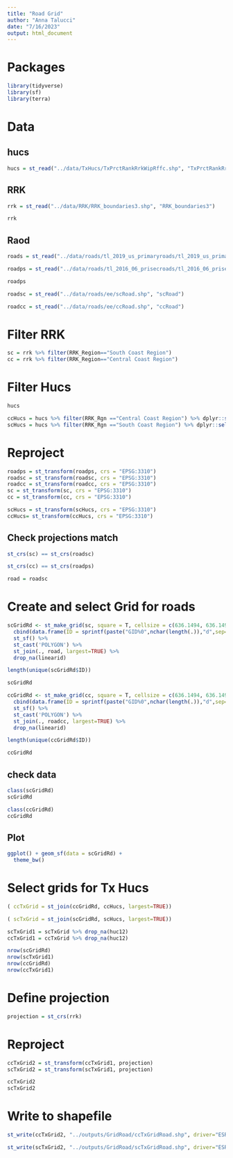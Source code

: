 ```yaml
---
title: "Road Grid"
author: "Anna Talucci"
date: "7/16/2023"
output: html_document
---
```


# Packages
```r
library(tidyverse)
library(sf)
library(terra)
```

# Data
## hucs
```r
hucs = st_read("../data/TxHucs/TxPrctRankRrkWipRffc.shp", "TxPrctRankRrkWipRffc")
```
## RRK
```r
rrk = st_read("../data/RRK/RRK_boundaries3.shp", "RRK_boundaries3")
```
```r
rrk
```
## Raod
```r
roads = st_read("../data/roads/tl_2019_us_primaryroads/tl_2019_us_primaryroads.shp", "tl_2019_us_primaryroads")
```

```r
roadps = st_read("../data/roads/tl_2016_06_prisecroads/tl_2016_06_prisecroads.shp", "tl_2016_06_prisecroads")
```
```r
roadps
```

```r
roadsc = st_read("../data/roads/ee/scRoad.shp", "scRoad")
```
```r
roadcc = st_read("../data/roads/ee/ccRoad.shp", "ccRoad")
```
# Filter RRK
```r
sc = rrk %>% filter(RRK_Region=="South Coast Region")
cc = rrk %>% filter(RRK_Region=="Central Coast Region")
```

# Filter Hucs
```r
hucs
```
```r
ccHucs = hucs %>% filter(RRK_Rgn =="Central Coast Region") %>% dplyr::select(huc12, RRK_Rgn)
scHucs = hucs %>% filter(RRK_Rgn =="South Coast Region") %>% dplyr::select(huc12, RRK_Rgn)
```
# Reproject 
```r
roadps = st_transform(roadps, crs = "EPSG:3310")
roadsc = st_transform(roadsc, crs = "EPSG:3310")
roadcc = st_transform(roadcc, crs = "EPSG:3310")
sc = st_transform(sc, crs = "EPSG:3310")
cc = st_transform(cc, crs = "EPSG:3310")

scHucs = st_transform(scHucs, crs = "EPSG:3310")
ccHucs= st_transform(ccHucs, crs = "EPSG:3310")
```

## Check projections match
```r
st_crs(sc) == st_crs(roadsc)
```
```r
st_crs(cc) == st_crs(roadps)
```
```r
road = roadsc
```
# Create and select Grid for roads
```r
scGridRd <- st_make_grid(sc, square = T, cellsize = c(636.1494, 636.1494))%>%
  cbind(data.frame(ID = sprintf(paste("GID%0",nchar(length(.)),"d",sep=""), 1:length(.)))) %>%
  st_sf() %>% 
  st_cast('POLYGON') %>%
  st_join(., road, largest=TRUE) %>% 
  drop_na(linearid)

```

```r
length(unique(scGridRd$ID))
```
```r
scGridRd
```

```r
ccGridRd <- st_make_grid(cc, square = T, cellsize = c(636.1494, 636.1494)) %>%
  cbind(data.frame(ID = sprintf(paste("GID%0",nchar(length(.)),"d",sep=""), 1:length(.)))) %>%
  st_sf() %>% 
  st_cast('POLYGON') %>%
  st_join(., roadcc, largest=TRUE) %>% 
  drop_na(linearid)

```

```r
length(unique(ccGridRd$ID))
```
```r
ccGridRd
```
## check data
```r
class(scGridRd)
scGridRd
```

```r
class(ccGridRd)
ccGridRd
```
## Plot
```r
ggplot() + geom_sf(data = scGridRd) + 
  theme_bw()
```

# Select grids for Tx Hucs
```r
( ccTxGrid = st_join(ccGridRd, ccHucs, largest=TRUE))
```

```r
( scTxGrid = st_join(scGridRd, scHucs, largest=TRUE))
```

```r
scTxGrid1 = scTxGrid %>% drop_na(huc12)
ccTxGrid1 = ccTxGrid %>% drop_na(huc12)
```
```r
nrow(scGridRd)
nrow(scTxGrid1)
nrow(ccGridRd)
nrow(ccTxGrid1)
```

# Define projection
```r
projection = st_crs(rrk)
```

# Reproject
```r
ccTxGrid2 = st_transform(ccTxGrid1, projection)
scTxGrid2 = st_transform(scTxGrid1, projection)
```

```r
ccTxGrid2
scTxGrid2
```

# Write to shapefile

```r
st_write(ccTxGrid2, "../outputs/GridRoad/ccTxGridRoad.shp", driver="ESRI Shapefile")
```

```r
st_write(scTxGrid2, "../outputs/GridRoad/scTxGridRoad.shp", driver="ESRI Shapefile")
```